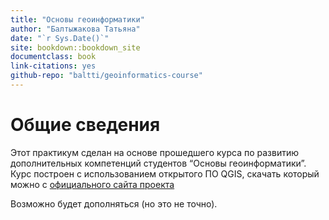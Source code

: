 ---
title: "Основы геоинформатики"
author: "Балтыжакова Татьяна"
date: "`r Sys.Date()`"
site: bookdown::bookdown_site
documentclass: book
link-citations: yes
github-repo: "baltti/geoinformatics-course"
---

# Общие сведения {#intro}

Этот практикум сделан на основе прошедшего курса по развитию дополнительных компетенций студентов "Основы геоинформатики". Курс построен с использованием открытого ПО QGIS, скачать который можно с [официального сайта проекта](https://qgis.org/ru/site/)

Возможно будет дополняться (но это не точно).